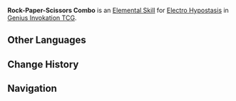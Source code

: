 {{Genius Invokation TCG Skill Infobox
|image      = Rock-Paper-Scissors Combo Character Card Skill.png
|type       = Elemental Skill
|character  = Electro Hypostasis
|element    = Electro
|matching   = 5
|unaligned  = 
|effect     = Deals 2 {{Color|Electro DMG}} and then separately performs "Prepare Skill" for '''[[Rock-Paper-Scissors Combo: Scissors]]''' and '''[[Rock-Paper-Scissors Combo: Paper]]'''.
|order      = 2
}}
'''Rock-Paper-Scissors Combo''' is an [[Character Card Elemental Skill|Elemental Skill]] for [[Electro Hypostasis (Character Card)|Electro Hypostasis]] in [[Genius Invokation TCG]].

==Other Languages==
{{Other Languages
|en      = Rock-Paper-Scissors Combo
|zhs     = 猜拳三连击
|zhs_rm  = Cāiquán Sānlián-jī
|zht     = 猜拳三連擊
|zht_rm  = Cāiquán Sānlián-jí
|zh_tl   = Rock-Paper-Scissors Triple Attack
|ja      = ジャンケン三連攻撃
|ja_rm   = Janken Sanren Kougeki
|ja_tl   = Rock-Paper-Scissors Triple Attack
|ko      = 가위바위보 콤보
|ko_rm   = 
|ko_tl   = 
|es      = Triporrazo piedra, papel, tijera
|es_tl   = Rock, Paper, Scissors Triple Strike
|fr      = Pierre-feuille-ciseaux
|fr_tl   = Rock-Paper-Scissors
|ru      = Тройное комбо
|ru_tl   = Triple Combo
|th      = Rock-Paper-Scissors Combo
|vi      = Tam Liên Kích Oẳn Tù Tì
|vi_tl   = 
|de      = Schnick-Schnack-Schnuck
|de_tl   = Rock-Paper-Scissors
|id      = Rock-Paper-Scissors Combo
|pt      = Combo Pedra-Papel-Tesoura
|pt_tl   = 
|tr      = Taş, Kağıt, Makas Üçlüsü
|tr_tl   = 
|it      = Combo carta, forbice, sasso
|it_tl   = 
}}

==Change History==
{{Change History|3.7}}

==Navigation==
{{Genius Invokation TCG Skill Navbox|Electro Hypostasis}}